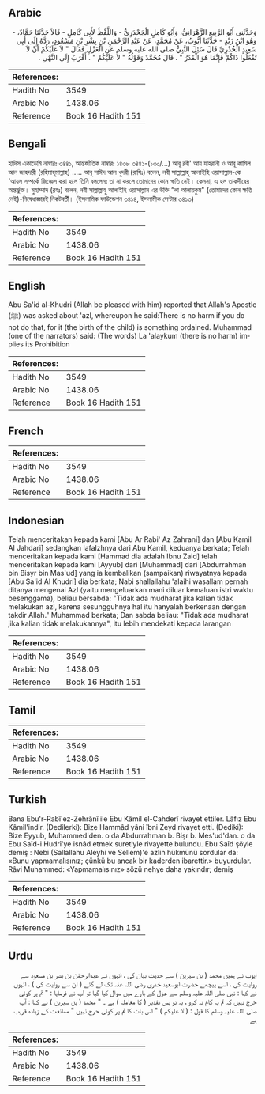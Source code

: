 ## Arabic


<div dir="rtl" lang="ar" style={{fontSize:'larger',backgroundColor:'#f8f9fa',padding:20}}>
وَحَدَّثَنِي أَبُو الرَّبِيعِ الزَّهْرَانِيُّ، وَأَبُو كَامِلٍ الْجَحْدَرِيُّ - وَاللَّفْظُ لأَبِي كَامِلٍ - قَالاَ حَدَّثَنَا حَمَّادٌ، - وَهُوَ ابْنُ زَيْدٍ - حَدَّثَنَا أَيُّوبُ، عَنْ مُحَمَّدٍ، عَنْ عَبْدِ الرَّحْمَنِ بْنِ بِشْرِ بْنِ مَسْعُودٍ، رَدَّهُ إِلَى أَبِي سَعِيدٍ الْخُدْرِيِّ قَالَ سُئِلَ النَّبِيُّ صلى الله عليه وسلم عَنِ الْعَزْلِ فَقَالَ ‏"‏ لاَ عَلَيْكُمْ أَنْ لاَ تَفْعَلُوا ذَاكُمْ فَإِنَّمَا هُوَ الْقَدَرُ ‏"‏ ‏.‏ قَالَ مُحَمَّدٌ وَقَوْلُهُ ‏"‏ لاَ عَلَيْكُمْ ‏"‏ ‏.‏ أَقْرَبُ إِلَى النَّهْىِ ‏.‏
</div>
<div style={{backgroundColor:'#f8f9fa',padding:20, marginBottom: 10}}><table> <thead> <tr> <th>References:</th> <th></th> </tr> </thead> <tbody><tr><td>Hadith No</td><td>3549</td></tr><tr><td>Arabic No</td><td>1438.06</td></tr><tr><td>Reference</td><td>Book 16 Hadith 151</td></tr></tbody></table></div>

## Bengali


<div dir="ltr" lang="bn" style={{fontSize:'larger',backgroundColor:'#f8f9fa',padding:20}}>
হাদিস একাডেমি নাম্বারঃ ৩৪৪১, আন্তর্জাতিক নাম্বারঃ ১৪৩৮ ৩৪৪১-(১৩০/...) আবূ রবী' আয যাহরানী ও আবূ কামিল আল জাহদারী (রহিমাহুমাল্লাহ) ..... আবূ সাঈদ আল খুদরী (রাযিঃ) বলেন, নবী সাল্লাল্লাহু আলাইহি ওয়াসাল্লাম-কে ‘আযল সম্পর্কে জিজ্ঞেস করা হলে তিনি বললেনঃ তা না করলে তোমাদের কোন ক্ষতি নেই। কেননা, এ হল তাকদীরের অন্তর্ভুক্ত। মুহাম্মাদ (রহঃ) বলেন, নবী সাল্লাল্লাহু আলাইহি ওয়াসাল্লাম এর উক্তি “লা আলায়কুম" (তোমাদের কোন ক্ষতি নেই)-নিষেধাজ্ঞারই নিকটবর্তী। (ইসলামিক ফাউন্ডেশন ৩৪১৪, ইসলামীক সেন্টার ৩৪১৩)
</div>
<div style={{backgroundColor:'#f8f9fa',padding:20, marginBottom: 10}}><table> <thead> <tr> <th>References:</th> <th></th> </tr> </thead> <tbody><tr><td>Hadith No</td><td>3549</td></tr><tr><td>Arabic No</td><td>1438.06</td></tr><tr><td>Reference</td><td>Book 16 Hadith 151</td></tr></tbody></table></div>

## English


<div dir="ltr" lang="en" style={{fontSize:'larger',backgroundColor:'#f8f9fa',padding:20}}>
Abu Sa'id al-Khudri (Allah be pleased with him) reported that Allah's Apostle (ﷺ) was asked about 'azl, whereupon he said:There is no harm if you do not do that, for it (the birth of the child) is something ordained. Muhammad (one of the narrators) said: (The words) La 'alaykum (there is no harm) implies its Prohibition
</div>
<div style={{backgroundColor:'#f8f9fa',padding:20, marginBottom: 10}}><table> <thead> <tr> <th>References:</th> <th></th> </tr> </thead> <tbody><tr><td>Hadith No</td><td>3549</td></tr><tr><td>Arabic No</td><td>1438.06</td></tr><tr><td>Reference</td><td>Book 16 Hadith 151</td></tr></tbody></table></div>

## French


<div dir="ltr" lang="fr" style={{fontSize:'larger',backgroundColor:'#f8f9fa',padding:20}}>

</div>
<div style={{backgroundColor:'#f8f9fa',padding:20, marginBottom: 10}}><table> <thead> <tr> <th>References:</th> <th></th> </tr> </thead> <tbody><tr><td>Hadith No</td><td>3549</td></tr><tr><td>Arabic No</td><td>1438.06</td></tr><tr><td>Reference</td><td>Book 16 Hadith 151</td></tr></tbody></table></div>

## Indonesian


<div dir="ltr" lang="id" style={{fontSize:'larger',backgroundColor:'#f8f9fa',padding:20}}>
Telah menceritakan kepada kami [Abu Ar Rabi' Az Zahrani] dan [Abu Kamil Al Jahdari] sedangkan lafalzhnya dari Abu Kamil, keduanya berkata; Telah menceritakan kepada kami [Hammad dia adalah Ibnu Zaid] telah menceritakan kepada kami [Ayyub] dari [Muhammad] dari [Abdurrahman bin Bisyr bin Mas'ud] yang ia kembalikan (sampaikan) riwayatnya kepada [Abu Sa'id Al Khudri] dia berkata; Nabi shallallahu 'alaihi wasallam pernah ditanya mengenai Azl (yaitu mengeluarkan mani diluar kemaluan istri waktu besenggama), beliau bersabda: "Tidak ada mudharat jika kalian tidak melakukan azl, karena sesungguhnya hal itu hanyalah berkenaan dengan takdir Allah." Muhammad berkata; Dan sabda beliau: "Tidak ada mudharat jika kalian tidak melakukannya", itu lebih mendekati kepada larangan
</div>
<div style={{backgroundColor:'#f8f9fa',padding:20, marginBottom: 10}}><table> <thead> <tr> <th>References:</th> <th></th> </tr> </thead> <tbody><tr><td>Hadith No</td><td>3549</td></tr><tr><td>Arabic No</td><td>1438.06</td></tr><tr><td>Reference</td><td>Book 16 Hadith 151</td></tr></tbody></table></div>

## Tamil


<div dir="ltr" lang="ta" style={{fontSize:'larger',backgroundColor:'#f8f9fa',padding:20}}>

</div>
<div style={{backgroundColor:'#f8f9fa',padding:20, marginBottom: 10}}><table> <thead> <tr> <th>References:</th> <th></th> </tr> </thead> <tbody><tr><td>Hadith No</td><td>3549</td></tr><tr><td>Arabic No</td><td>1438.06</td></tr><tr><td>Reference</td><td>Book 16 Hadith 151</td></tr></tbody></table></div>

## Turkish


<div dir="ltr" lang="tr" style={{fontSize:'larger',backgroundColor:'#f8f9fa',padding:20}}>
Bana Ebu'r-Rabî'ez-Zehrânî ile Ebu Kâmil el-Cahderî rivayet ettiler. Lâfız Ebu Kâmil'indir. (Dedilerki): Bize Hammâd yâni îbni Zeyd rivayet etti. (Dediki): Bize Eyyub, Muhammed'den. o da Abdurrahman b. Bişr b. Mes'ud'dan. o da Ebu Saîd-i Hudrî'ye isnâd etmek suretiyle rivayette bulundu. Ebu Saîd şöyle demiş : Nebi (Sallallahu Aleyhi ve Sellem)'e azlin hükmünü sordular da: «Bunu yapmamalısınız; çünkü bu ancak bir kaderden ibarettir.» buyurdular. Râvi Muhammed: «Yapmamalısınız» sözü nehye daha yakındır; demiş
</div>
<div style={{backgroundColor:'#f8f9fa',padding:20, marginBottom: 10}}><table> <thead> <tr> <th>References:</th> <th></th> </tr> </thead> <tbody><tr><td>Hadith No</td><td>3549</td></tr><tr><td>Arabic No</td><td>1438.06</td></tr><tr><td>Reference</td><td>Book 16 Hadith 151</td></tr></tbody></table></div>

## Urdu


<div dir="rtl" lang="ur" style={{fontSize:'larger',backgroundColor:'#f8f9fa',padding:20}}>
ایوب نے ہمیں محمد ( بن سیرین ) سے حدیث بیان کی ، انہوں نے عبدالرحمٰن بن بشر بن مسعود سے روایت کی ، اسے پیچھے حضرت ابوسعید خدری رضی اللہ عنہ تک لے گئے ( ان سے روایت کی ) ، انہوں نے کہا : نبی صلی اللہ علیہ وسلم سے عزل کے بارے میں سوال کیا گیا تو آپ نے فرمایا : " تم پر کوئی حرج نہیں کہ تم یہ کام نہ کرو ، یہ تو بس تقدیر ( کا معاملہ ) ہے ۔ " محمد ( بن سیرین ) نے کہا : آپ صلی اللہ علیہ وسلم کا قول : ( لا عليكم ) " اس بات کا تم پر کوئی حرج نہیں " ممانعت کے زیادہ قریب ہے
</div>
<div style={{backgroundColor:'#f8f9fa',padding:20, marginBottom: 10}}><table> <thead> <tr> <th>References:</th> <th></th> </tr> </thead> <tbody><tr><td>Hadith No</td><td>3549</td></tr><tr><td>Arabic No</td><td>1438.06</td></tr><tr><td>Reference</td><td>Book 16 Hadith 151</td></tr></tbody></table></div>